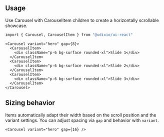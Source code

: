 ---
---

## Usage

Use Carousel with CarouselItem children to create a horizontally scrollable showcase.

```bash
import { Carousel, CarouselItem } from "@udixio/ui-react"
```

```tsx
<Carousel variant="hero" gap={8}>
  <CarouselItem>
    <div className="p-6 bg-surface rounded-xl">Slide 1</div>
  </CarouselItem>
  <CarouselItem>
    <div className="p-6 bg-surface rounded-xl">Slide 2</div>
  </CarouselItem>
  <CarouselItem>
    <div className="p-6 bg-surface rounded-xl">Slide 3</div>
  </CarouselItem>
</Carousel>
```

## Sizing behavior

Items automatically adapt their width based on the scroll position and the variant settings. You can adjust spacing via `gap` and behavior with `variant`.

```tsx
<Carousel variant="hero" gap={16} />
```